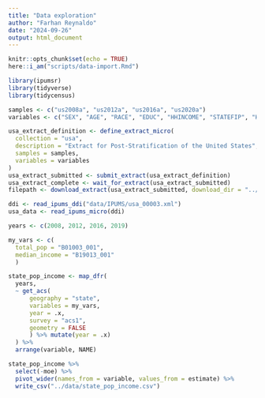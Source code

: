 ```yaml
---
title: "Data exploration"
author: "Farhan Reynaldo"
date: "2024-09-26"
output: html_document
---
```


```r
knitr::opts_chunk$set(echo = TRUE)
here::i_am("scripts/data-import.Rmd")
```

```r
library(ipumsr)
library(tidyverse)
library(tidycensus)
```


```r
samples <- c("us2008a", "us2012a", "us2016a", "us2020a")
variables <- c("SEX", "AGE", "RACE", "EDUC", "HHINCOME", "STATEFIP", "HISPAN")

usa_extract_definition <- define_extract_micro(
  collection = "usa",
  description = "Extract for Post-Stratification of the United States",
  samples = samples,
  variables = variables
)
usa_extract_submitted <- submit_extract(usa_extract_definition)
usa_extract_complete <- wait_for_extract(usa_extract_submitted)
filepath <- download_extract(usa_extract_submitted, download_dir = "../data/")

ddi <- read_ipums_ddi("data/IPUMS/usa_00003.xml")
usa_data <- read_ipums_micro(ddi)
```

```r
years <- c(2008, 2012, 2016, 2019)

my_vars <- c(
  total_pop = "B01003_001",
  median_income = "B19013_001"
  )

state_pop_income <- map_dfr(
  years,
  ~ get_acs(
      geography = "state",
      variables = my_vars,
      year = .x,
      survey = "acs1",
      geometry = FALSE
      ) %>% mutate(year = .x)
  ) %>%
  arrange(variable, NAME)

state_pop_income %>%
  select(-moe) %>%
  pivot_wider(names_from = variable, values_from = estimate) %>%
  write_csv("../data/state_pop_income.csv")
```


